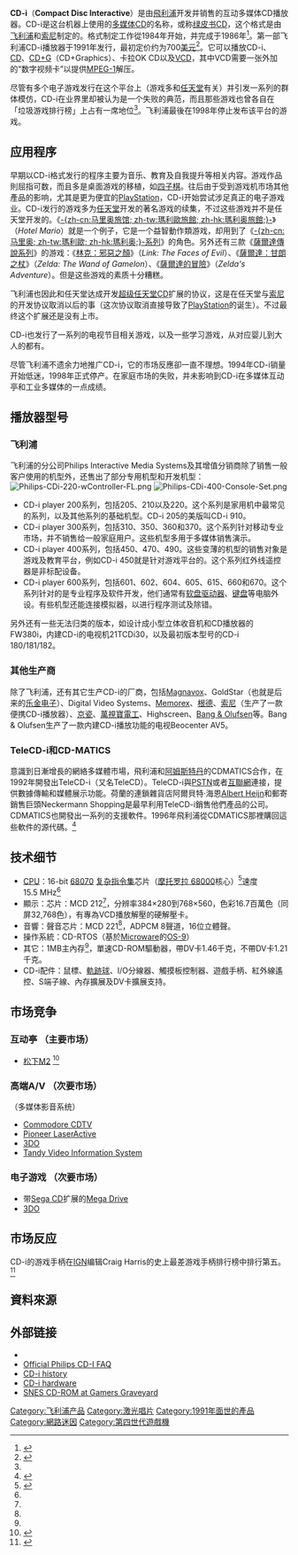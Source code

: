 {{noteTA
| G1 = Games
| 1 = zh-cn: 端口; zh-tw: 埠;
| 2 = zh-cn: 高级; zh-tw: 進階;
| 3 = zh-cn: 手柄; zh-tw: 控制器;
}}
{{Infobox CVG system
| title = CD-i
| logo = [[File:CD-INTERACTIVE_logo.png|100px]]
| image = [[File:CD-i-910-Console-Set.png|250px]]
| caption = 飛利浦CD-i 910（CD-i 205），為最早發佈的CD-i機型
| manufacturer = [[飞利浦|飞利浦]] <br/> [[美格福斯|美格福斯]] <br/> [[索尼|索尼]]
| type = [[家用遊戲機|家用遊戲機]]<br />[[数据储存设备|数据储存设备]]
| generation = [[第四世代遊戲機|第四世代]]
| lifespan = 1991年－1998年<ref name="gamepro">{{cite web |url=http://www.gamepro.com/gamepro/domestic/games/features/111823.shtml |title=The 10 Worst-Selling Consoles of All Time |accessdate=2007-11-25 |author=Blake Snow |publisher=[[GamePro|GamePro]].com |date=2007-05-04 |deadurl=yes |archiveurl=https://web.archive.org/web/20070508035815/http://www.gamepro.com/gamepro/domestic/games/features/111823.shtml |archivedate=2007-05-08 }}</ref>
| CPU = [[飞利浦_68070|飞利浦 68070]]
| GPU =
| media = CD-i、[[音乐CD|音乐CD]]、[[CD+G|CD+G]]、卡拉OK CD、[[VCD|VCD]]
| Discontinued=1998年
| storage =
| controllers =
| connectivity =
| online service =
| release date = {{vgrelease|NA|December 3, 1991|JP|April 25, 1992<ref name="CD-iJP">{{cite web|last=Batenburg|first=Sebastiaan|url=https://cdii.blogspot.com/2007/07/cd-i-in-japan-philips-artspace-denshi.html|title=CD-i in Japan - Philips Artspace and Japan Interactive Media|website=Cdii.blogspot.com|date=2007-07-07|access-date=2019-05-15|archive-url=https://web.archive.org/web/20120613035215/https://cdii.blogspot.com/2007/07/cd-i-in-japan-philips-artspace-denshi.html|archive-date=2012-06-13}}</ref>|EU|July 10, 1992}}
| units sold = 57萬台
| top game = {{le|瑪利歐旅館|Hotel Mario}}
| compatibility =
}}

'''CD-i'''（'''Compact Disc Interactive'''）是由[[飛利浦|飛利浦]]开发并销售的互动多媒体CD播放器。CD-i是这台机器上使用的[[多媒体|多媒体]][[CD|CD]]的名称，或称[[绿皮书CD|绿皮书CD]]，这个格式是由[[飞利浦|飞利浦]]和[[索尼|索尼]]制定的。格式制定工作從1984年开始，并完成于1986年<ref>{{Cite web |url=http://www.philipscdi.com/history.htm |title=存档副本 |accessdate=2010-06-13 |archive-date=2017-07-25 |archive-url=https://web.archive.org/web/20170725103840/http://www.philipscdi.com/history.htm |dead-url=no }}</ref>。第一部飞利浦CD-i播放器于1991年发行，最初定价约为700[[美元|美元]]<ref>{{cite news |url=http://www.nytimes.com/1992/04/02/business/company-news-new-philips-cd.html?n=Top/Reference/Times%20Topics/Subjects/N/New%20Models,%20Design%20and%20Products |title=COMPANY NEWS; New Philips CD - The New York Times |publisher=Nytimes.com |date=1992-04-02 |accessdate=2009-08-19 |archive-date=2013-05-02 |archive-url=https://web.archive.org/web/20130502234704/http://www.nytimes.com/1992/04/02/business/company-news-new-philips-cd.html?n=Top%2FReference%2FTimes%20Topics%2FSubjects%2FN%2FNew%20Models%2C%20Design%20and%20Products |dead-url=no }}</ref>。它可以播放CD-i、[[CD|CD]]、[[CD+G|CD+G]]（CD+Graphics）、卡拉OK CD以及[[VCD|VCD]]，其中VCD需要一张外加的“数字视频卡”以提供[[MPEG-1|MPEG-1]]解压。

尽管有多个电子游戏发行在这个平台上（游戏多和[[任天堂|任天堂]]有关）并引发一系列的群体模仿，CD-i在业界里却被认为是一个失败的典范，而且那些游戏也曾各自在「垃圾游戏排行榜」上占有一席地位<ref name="gamepro" />。飞利浦最後在1998年停止发布该平台的游戏。

== 应用程序 ==
{{Main|CD-i游戏列表}}
早期以CD-i格式发行的程序主要为音乐、教育及自我提升等相关内容。游戏作品則屈指可数，而且多是桌面游戏的移植，如[[四子棋|四子棋]]。往后由于受到游戏机市场其他產品的影响，尤其是更为便宜的[[PlayStation_(遊戲機)|PlayStation]]，CD-i开始尝试涉足真正的电子游戏业。CD-i发行的游戏多为[[任天堂|任天堂]]开发的著名游戏的续集，不过这些游戏并不是任天堂开发的。《[[瑪利歐旅館|-{zh-cn:马里奥旅馆; zh-tw:瑪利歐旅館; zh-hk:瑪利奥旅館;}-]]》（''Hotel Mario''）就是一个例子，它是一个益智動作類游戏，却用到了《[[瑪利歐系列|-{zh-cn:马里奥; zh-tw:瑪利歐; zh-hk:瑪利奥;}-系列]]》的角色。另外还有三款《[[薩爾達傳說系列|薩爾達傳說系列]]》的游戏：《[[塞尔达系列CD-i游戏|林克：邪惡之顏]]》（''Link: The Faces of Evil''）、《[[塞尔达系列CD-i游戏|薩爾達：甘朗之杖]]》（''Zelda: The Wand of Gamelon''）、《[[塞尔达系列CD-i游戏|薩爾達的冒險]]》（''Zelda's Adventure''）。但是这些游戏的素质十分糟糕。

飞利浦也因此和任天堂达成开发[[超级任天堂|超级任天堂]]CD扩展的协议，这是在任天堂与[[索尼|索尼]]的开发协议取消以后的事（这次协议取消直接导致了[[PlayStation_(遊戲機)|PlayStation]]的诞生）。不过最终这个扩展还是没有上市。

CD-i也发行了一系列的电视节目相关游戏，以及一些学习游戏，从对应婴儿到大人的都有。

尽管飞利浦不遗余力地推广CD-i，它的市场反應卻一直不理想。1994年CD-i销量开始低迷，1998年正式停产。在家庭市场的失败，并未影响到CD-i在多媒体互动亭和工业多媒体的一点成绩。

== 播放器型号 ==

=== 飞利浦 ===

飞利浦的分公司Philips Interactive Media Systems及其增值分销商除了销售一般客户使用的机型外，还售出了部分专用机型和开发机型：
[[File:Philips-CDi-220-wController-FL.png|thumb]]
[[File:Philips-CDi-400-Console-Set.png|thumb]]
* CD-i player 200系列，包括205、210以及220。这个系列是家用机中最常见的系列，以及其他系列的基础机型。CD-i 205的美版叫CD-i 910。
* CD-i player 300系列，包括310、350、360和370。这个系列针对移动专业市场，并不销售给一般家庭用户。这些机型多用于多媒体销售演示。
* CD-i player 400系列，包括450、470、490。这些变薄的机型的销售对象是游戏及教育平台，例如CD-i 450就是针对游戏平台的。这个系列红外线遥控器是非标配设备。
* CD-i player 600系列，包括601、602、604、605、615、660和670。这个系列针对的是专业程序及软件开发，他们通常有[[软盘驱动器|软盘驱动器]]、[[键盘|键盘]]等电脑外设。有些机型还能连接模拟器，以进行程序测试及除错。

另外还有一些无法归类的版本，如设计成小型立体收音机和CD播放器的FW380i，内建CD-i的电视机21TCDi30，以及最初版本型号的CD-i 180/181/182。

=== 其他生产商 ===

除了飞利浦，还有其它生产CD-i的厂商，包括[[Magnavox|Magnavox]]、GoldStar（也就是后来的[[乐金电子|乐金电子]]）、Digital Video Systems、[[Memorex|Memorex]]、[[根德|根德]]、[[索尼|索尼]]（生产了一款便携CD-i播放器）、[[京瓷|京瓷]]、[[萬視寶電工|萬視寶電工]]、Highscreen、[[Bang_&_Olufsen|Bang & Olufsen]]等。Bang & Olufsen生产了一款内建CD-i播放功能的电视Beocenter AV5。

=== TeleCD-i和CD-MATICS ===

意識到日漸增長的網絡多媒體市場，飛利浦和[[阿姆斯特丹|阿姆斯特丹]]的CDMATICS合作，在1992年開發出TeleCD-i（又名TeleCD）。TeleCD-i與[[Public_switched_telephone_network|PSTN]]或者[[互聯網|互聯網]]連接，提供數據傳輸和媒體展示功能。荷蘭的連鎖雜貨店阿爾貝特·海恩[[Albert_Heijn|Albert Heijn]]和郵寄銷售巨頭Neckermann Shopping是最早利用TeleCD-i銷售他們產品的公司。CDMATICS也開發出一系列的支援軟件。1996年飛利浦從CDMATICS那裡購回這些軟件的源代碼。<ref>{{Cite web |url=http://www.philipscdi.com/accessories/network.htm |title=Philips TeleCD-i Assistant |accessdate=2010-06-13 |archive-date=2010-05-14 |archive-url=https://web.archive.org/web/20100514101437/http://www.philipscdi.com/accessories/network.htm |dead-url=no }}</ref>

== 技术细节 ==

* [[CPU|CPU]]：16-bit [[飛利浦_68070|68070]] [[复杂指令集|复杂指令集]]芯片（[[摩托罗拉_68000|摩托罗拉 68000]]核心）<ref name="GAMEPLAN">{{cite book |last=Forster |first=Winnie |authorlink=|title=The encyclopedia of consoles, handhelds & home computers 1972 - 2005 |year=2005 |publisher=GAMEPLAN |isbn=3-00-015359-4|pages=208}}</ref>速度15.5 MHz<ref name="gamepro" />
* 顯示：芯片：MCD 212<ref name="GAMEPLAN" />，分辨率384×280到768×560，色彩16.7百萬色（同屏32,768色），有專為VCD播放解壓的硬解壓卡。
* 音響：聲音芯片：MCD 221<ref name="GAMEPLAN" />，ADPCM 8聲道，16位立體聲。
* 操作系統：CD-RTOS（基於[[Microware|Microware]]的[[OS-9|OS-9]]）
* 其它：1MB主內存<ref name="GAMEPLAN" />，單速CD-ROM驅動器，帶DV卡1.46千克，不帶DV卡1.21千克。
* CD-i配件：鼠標、[[軌跡球|軌跡球]]、I/O分線器、觸摸板控制器、遊戲手柄、紅外線遙控、S端子線、內存擴展及DV卡擴展支持。

== 市场竞争 ==

=== 互动亭 （主要市场） ===
{{see|互动亭}}

* [[松下M2|松下M2]] <ref name="BusinessWire">{{cite web |title=Planetweb and Panasonic to Bring the Internet to the Interactive Kiosk Marketplace; Panasonic Internet-enabled M2 Interactive Kiosks to Preview at KioskCom 2000 |publisher=Business Wire |date=2000-04-10 |url=http://findarticles.com/p/articles/mi_m0EIN/is_2000_April_10/ai_61396150 |accessdate=2008-03-16 |author=Matsushita Electric/Panasonic |archive-date=2011-01-13 |archive-url=https://web.archive.org/web/20110113110857/http://findarticles.com/p/articles/mi_m0EIN/is_2000_April_10/ai_61396150/ |dead-url=no }}</ref>

=== 高端A/V （次要市场） ===

（多媒体影音系统）

* [[Commodore_CDTV|Commodore CDTV]]
* [[Pioneer_LaserActive|Pioneer LaserActive]]
* [[3DO|3DO]]
* [[Tandy_Video_Information_System|Tandy Video Information System]]

=== 电子游戏 （次要市场） ===

* 带[[Mega-CD|Sega CD]]扩展的[[Mega_Drive|Mega Drive]]
* [[3DO|3DO]]

== 市场反应 ==

CD-i的游戏手柄在[[IGN|IGN]]编辑Craig Harris的史上最差游戏手柄排行榜中排行第五。<ref>{{cite web |title=Top 10 Tuesday: Worst Game Controllers |url=http://xbox360.ign.com/articles/690/690449p1.html |publisher=[[IGN|IGN]] |accessdate=2009-08-07 |date=2006-02-21 |deadurl=yes |archiveurl=https://web.archive.org/web/20070114141120/http://xbox360.ign.com/articles/690/690449p1.html |archivedate=2007-01-14 }}</ref>
== 資料來源 ==
{{reflist}}

== 外部链接 ==

* {{dmoz|Games/Video_Games/Console_Platforms/CD-i}}
* [https://web.archive.org/web/20050519082839/http://www.consoledatabase.com/faq/philipscd-i/phillipscdifaq.txt Official Philips CD-I FAQ]
* [http://www.philipscdi.com/history.htm CD-i history]{{Wayback|url=http://www.philipscdi.com/history.htm |date=20170725103840 }}
* [http://www.philipscdi.com/hardware.htm CD-i hardware]{{Wayback|url=http://www.philipscdi.com/hardware.htm |date=20100513024753 }}
* [http://www.gamersgraveyard.com/repository/snes/history/snescdrom.html SNES CD-ROM at Gamers Graveyard]{{Wayback|url=http://www.gamersgraveyard.com/repository/snes/history/snescdrom.html |date=20080704102945 }}

{{飞利浦}}
{{第四世代遊戲機}}
{{家用游戏机}}

{{Authority control}}
[[Category:飞利浦产品|Category:飞利浦产品]]
[[Category:激光唱片|Category:激光唱片]]
[[Category:1991年面世的產品|Category:1991年面世的產品]]
[[Category:網路迷因|Category:網路迷因]]
[[Category:第四世代遊戲機|Category:第四世代遊戲機]]